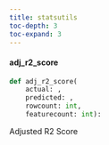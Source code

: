 ```yaml
---
title: statsutils
toc-depth: 3
toc-expand: 3
---
```







#### adj_r2_score

```python
def adj_r2_score(
    actual: ,
    predicted: ,
    rowcount: int,
    featurecount: int):
```

Adjusted R2 Score




 